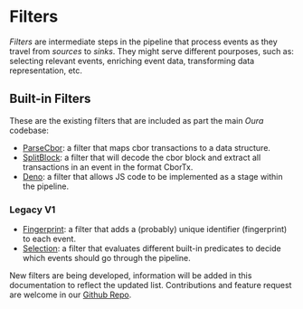 # Filters

_Filters_ are intermediate steps in the pipeline that process events as they travel from _sources_ to _sinks_. They might serve different pourposes, such as: selecting relevant events, enriching event data, transforming data representation, etc.

## Built-in Filters

These are the existing filters that are included as part the main _Oura_ codebase:

- [ParseCbor](filters/parse_cbor.mdx): a filter that maps cbor transactions to a data structure.
- [SplitBlock](filters/split_block.mdx): a filter that will decode the cbor block and extract all transactions in an event in the format CborTx.
- [Deno](filters/deno.mdx): a filter that allows JS code to be implemented as a stage within the pipeline.

### Legacy V1
- [Fingerprint](filters/fingerprint.mdx): a filter that adds a (probably) unique identifier (fingerprint) to each event.
- [Selection](filters/selection.mdx): a filter that evaluates different built-in predicates to decide which events should go through the pipeline.

New filters are being developed, information will be added in this documentation to reflect the updated list. Contributions and feature request are welcome in our [Github Repo](https://github.com/txpipe/oura).

